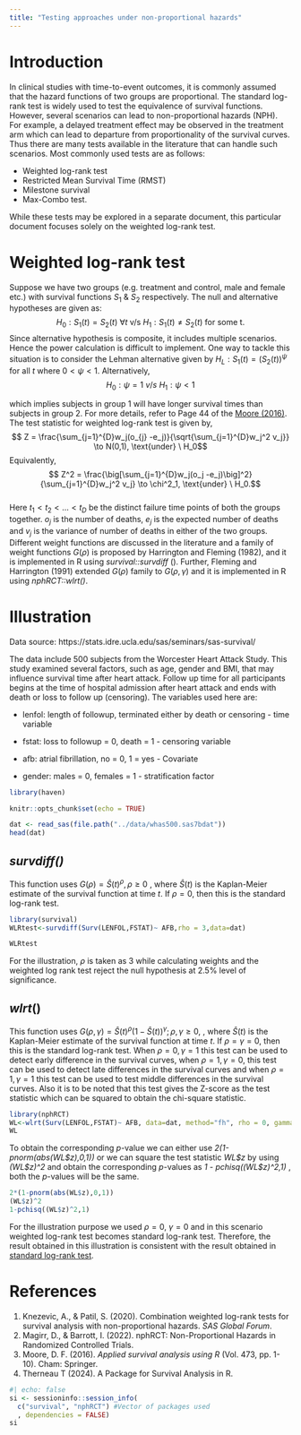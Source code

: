 ```yaml
---
title: "Testing approaches under non-proportional hazards"
---
```


# Introduction

In clinical studies with time-to-event outcomes, it is commonly assumed that the hazard functions of two groups are proportional. The standard log-rank test is widely used to test the equivalence of survival functions. However, several scenarios can lead to non-proportional hazards (NPH). For example, a delayed treatment effect may be observed in the treatment arm which can lead to departure from proportionality of the survival curves. Thus there are many tests available in the literature that can handle such scenarios. Most commonly used tests are as follows:

-   Weighted log-rank test
-   Restricted Mean Survival Time (RMST)
-   Milestone survival
-   Max-Combo test.

While these tests may be explored in a separate document, this particular document focuses solely on the weighted log-rank test.\

# Weighted log-rank test

Suppose we have two groups (e.g. treatment and control, male and female etc.) with survival functions $S_1$ & $S_2$ respectively. The null and alternative hypotheses are given as: $$H_0 : S_1(t)=S_2(t) \mbox{    }\forall t  \mbox{ v/s }  H_1 : S_1(t) \neq S_2(t) \mbox{ for some t. }$$ Since alternative hypothesis is composite, it includes multiple scenarios. Hence the power calculation is difficult to implement. One way to tackle this situation is to consider the Lehman alternative given by $H_L : S_1(t)=(S_2(t))^\psi$ for all $t$ where $0<\psi<1$. Alternatively, $$ H_0 : \psi=1  \ v/s \ H_1: \psi<1$$

which implies subjects in group 1 will have longer survival times than subjects in group 2. For more details, refer to Page 44 of the [Moore (2016)](https://xsliulab.github.io/Workshop/2021/week3/survival-analysis-book.pdf).\
The test statistic for weighted log-rank test is given by, $$ Z = \frac{\sum_{j=1}^{D}w_j(o_{j} -e_j)}{\sqrt{\sum_{j=1}^{D}w_j^2 v_j}} \to N(0,1), \text{under} \ H_0$$ Equivalently, $$ Z^2 = \frac{\big[\sum_{j=1}^{D}w_j(o_j -e_j)\big]^2}{\sum_{j=1}^{D}w_j^2 v_j} \to \chi^2_1, \text{under} \ H_0.$$\
Here $t_1<t_2<...<t_D$ be the distinct failure time points of both the groups together. $o_j$ is the number of deaths, $e_j$ is the expected number of deaths and $v_j$ is the variance of number of deaths in either of the two groups.\
Different weight functions are discussed in the literature and a family of weight functions $G(\rho)$ is proposed by Harrington and Fleming (1982), and it is implemented in R using *survival::survdiff* (). Further, Fleming and Harrington (1991) extended $G(\rho)$ family to $G(\rho,\gamma)$ and it is implemented in R using *nphRCT::wlrt()*.

# Illustration

Data source: https://stats.idre.ucla.edu/sas/seminars/sas-survival/

The data include 500 subjects from the Worcester Heart Attack Study. This study examined several factors, such as age, gender and BMI, that may influence survival time after heart attack. Follow up time for all participants begins at the time of hospital admission after heart attack and ends with death or loss to follow up (censoring). The variables used here are:

-   lenfol: length of followup, terminated either by death or censoring - time variable

-   fstat: loss to followup = 0, death = 1 - censoring variable

-   afb: atrial fibrillation, no = 0, 1 = yes - Covariate

-   gender: males = 0, females = 1 - stratification factor

```r
library(haven)

knitr::opts_chunk$set(echo = TRUE)

dat <- read_sas(file.path("../data/whas500.sas7bdat"))
head(dat)
```

## *survdiff()*

This function uses $G(\rho)=\hat{S}(t)^\rho, \rho \geq 0$ , where $\hat{S}(t)$ is the Kaplan-Meier estimate of the survival function at time $t$. If $\rho = 0$, then this is the standard log-rank test.

```r
library(survival)
WLRtest<-survdiff(Surv(LENFOL,FSTAT)~ AFB,rho = 3,data=dat)
```

```r
WLRtest
```

For the illustration, $\rho$ is taken as 3 while calculating weights and the weighted log rank test reject the null hypothesis at 2.5% level of significance.

## *wlrt*()

This function uses $G(\rho,\gamma)=\hat{S}(t)^\rho (1-\hat{S}(t))^\gamma; \rho,\gamma \geq 0,$ , where $\hat{S}(t)$ is the Kaplan-Meier estimate of the survival function at time $t$. If $\rho = \gamma = 0$, then this is the standard log-rank test. When $\rho=0, \gamma=1$ this test can be used to detect early difference in the survival curves, when $\rho=1, \gamma = 0$, this test can be used to detect late differences in the survival curves and when $\rho=1, \gamma = 1$ this test can be used to test middle differences in the survival curves. Also it is to be noted that this test gives the Z-score as the test statistic which can be squared to obtain the chi-square statistic.

```r
library(nphRCT)
WL<-wlrt(Surv(LENFOL,FSTAT)~ AFB, data=dat, method="fh", rho = 0, gamma = 0)
WL
```

To obtain the corresponding $p$-value we can either use *2(1-pnorm(abs(WL\$z),0,1))* or we can square the test statistic *WL\$z* by using *(WL\$z)\^2* and obtain the corresponding $p$-values as *1 - pchisq((WL\$z)\^2,1)* , both the $p$-values will be the same.

```r
2*(1-pnorm(abs(WL$z),0,1))
(WL$z)^2
1-pchisq((WL$z)^2,1)
```

For the illustration purpose we used $\rho=0,\  \gamma=0$ and in this scenario weighted log-rank test becomes standard log-rank test. Therefore, the result obtained in this illustration is consistent with the result obtained in [standard log-rank test](Survival%20Analysis%20Using%20R%20(psiaims.github.io)).

# References

1.    Knezevic, A., & Patil, S. (2020). Combination weighted log-rank tests for survival analysis with non-proportional hazards. *SAS Global Forum*.
2.    Magirr, D., & Barrott, I. (2022). nphRCT: Non-Proportional Hazards in Randomized Controlled Trials.
3.    Moore, D. F. (2016). *Applied survival analysis using R* (Vol. 473, pp. 1-10). Cham: Springer.
4.    Therneau T (2024). A Package for Survival Analysis in R.

::: {.callout-note collapse="true" title="Session Info"}
```r
#| echo: false
si <- sessioninfo::session_info(
  c("survival", "nphRCT") #Vector of packages used 
  , dependencies = FALSE)
si
```
:::

